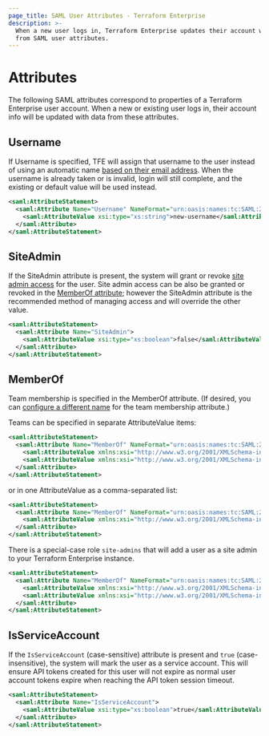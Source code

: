 ```yaml
---
page_title: SAML User Attributes - Terraform Enterprise
description: >-
  When a new user logs in, Terraform Enterprise updates their account with data
  from SAML user attributes.
---
```


# Attributes

The following SAML attributes correspond to properties of a Terraform Enterprise user account. When a new or existing user logs in, their account info will be updated with data from these attributes.

## Username

If Username is specified, TFE will assign that username to the user instead of using an automatic name [based on their email address](/terraform/enterprise/saml/login). When the username is already taken or is invalid, login will still complete, and the existing or default value will be used instead.

```xml
<saml:AttributeStatement>
  <saml:Attribute Name="Username" NameFormat="urn:oasis:names:tc:SAML:2.0:attrname-format:basic">
    <saml:AttributeValue xsi:type="xs:string">new-username</saml:AttributeValue>
  </saml:Attribute>
</saml:AttributeStatement>
```

## SiteAdmin

If the SiteAdmin attribute is present, the system will grant or revoke [site admin access](/terraform/enterprise/application-administration/admin-access) for the user. Site admin access can be also be granted or revoked in the [MemberOf attribute](#memberof); however the SiteAdmin attribute is the recommended method of managing access and will override the other value.

```xml
<saml:AttributeStatement>
  <saml:Attribute Name="SiteAdmin">
    <saml:AttributeValue xsi:type="xs:boolean">false</saml:AttributeValue>
  </saml:Attribute>
</saml:AttributeStatement>
```

## MemberOf

Team membership is specified in the MemberOf attribute. (If desired, you can [configure a different name](/terraform/enterprise/saml/team-membership) for the team membership attribute.)

Teams can be specified in separate AttributeValue items:

```xml
<saml:AttributeStatement>
  <saml:Attribute Name="MemberOf" NameFormat="urn:oasis:names:tc:SAML:2.0:attrname-format:basic">
    <saml:AttributeValue xmlns:xsi="http://www.w3.org/2001/XMLSchema-instance" xsi:type="xs:string">devs</saml:AttributeValue>
    <saml:AttributeValue xmlns:xsi="http://www.w3.org/2001/XMLSchema-instance" xsi:type="xs:string">reviewers</saml:AttributeValue>
  </saml:Attribute>
</saml:AttributeStatement>
```

or in one AttributeValue as a comma-separated list:

```xml
<saml:AttributeStatement>
  <saml:Attribute Name="MemberOf" NameFormat="urn:oasis:names:tc:SAML:2.0:attrname-format:basic">
    <saml:AttributeValue xmlns:xsi="http://www.w3.org/2001/XMLSchema-instance" xsi:type="xs:string">list,of,roles</saml:AttributeValue>
  </saml:Attribute>
</saml:AttributeStatement>
```

There is a special-case role `site-admins` that will add a user as a site admin to your Terraform Enterprise instance.

```xml
<saml:AttributeStatement>
  <saml:Attribute Name="MemberOf" NameFormat="urn:oasis:names:tc:SAML:2.0:attrname-format:basic">
    <saml:AttributeValue xmlns:xsi="http://www.w3.org/2001/XMLSchema-instance" xsi:type="xs:string">site-admins</saml:AttributeValue>
    <saml:AttributeValue xmlns:xsi="http://www.w3.org/2001/XMLSchema-instance" xsi:type="xs:string">devs</saml:AttributeValue>
  </saml:Attribute>
</saml:AttributeStatement>
```

## IsServiceAccount

If the `IsServiceAccount` (case-sensitive) attribute is present and `true` (case-insensitive), the system will mark the user as a service account.
This will ensure API tokens created for this user will not expire as normal user account tokens expire when reaching the API token session timeout.

```xml
<saml:AttributeStatement>
  <saml:Attribute Name="IsServiceAccount">
    <saml:AttributeValue xsi:type="xs:boolean">true</saml:AttributeValue>
  </saml:Attribute>
</saml:AttributeStatement>
```
